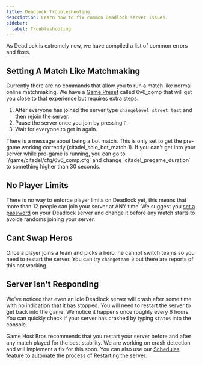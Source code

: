 ```yaml
---
title: Deadlock Troubleshooting
description: Learn how to fix common Deadlock server issues.
sidebar:
  label: Troubleshooting
---
```


As Deadlock is extremely new, we have compiled a list of common errors and fixes.

## Setting A Match Like Matchmaking
Currently there are no commands that allow you to run a match like normal online matchmaking. We have a [Game Preset](/games/deadlock/game-presets/) called 6v6_comp that will get you close to that experience but requires extra steps. 
<Steps>
1. After everyone has joined the server type `changelevel street_test` and then rejoin the server.
2. Pause the server once you join by pressing `P`.
3. Wait for everyone to get in again.
</Steps>
There is a message about being a bot match. This is only set to get the pre-game working correctly (citadel_solo_bot_match 1). If you can't get into your server while pre-game is running, you can go to `/game/citadel/cfg/6v6_comp.cfg` and change `citadel_pregame_duration` to something higher than 30 seconds.

## No Player Limits
There is no way to enforce player limits on Deadlock yet, this means that more than 12 people can join your server at ANY time. We suggest you [set a password](/games/deadlock/set-a-password/) on your Deadlock server and change it before any match starts to avoide randoms joining your server.

## Cant Swap Heros
Once a player joins a team and picks a hero, he cannot switch teams so you need to restart the server. You can try `changeteam 0` but there are reports of this not working.

## Server Isn't Responding

We've noticed that even an idle Deadlock server will crash after some time with no indication that it has stopped. You will need to restart the server to get back into the game. We notice it happens once roughly every 6 hours. You can quickly check if your server has crashed by typing `status` into the console.

Game Host Bros recommends that you restart your server before and after any match played for the best stability. We are working on crash detection and will implement a fix for this soon. You can also use our [Schedules](/getting-started/schedules/) feature to automate the process of Restarting the server.
